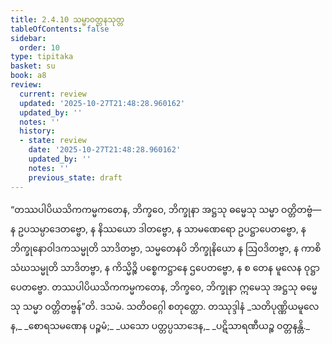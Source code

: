 ```yaml
---
title: 2.4.10 သမ္မာဝတ္တနသုတ္တ
tableOfContents: false
sidebar:
  order: 10
type: tipitaka
basket: su
book: a8
review:
  current: review
  updated: '2025-10-27T21:48:28.960162'
  updated_by: ''
  notes: ''
  history:
  - state: review
    date: '2025-10-27T21:48:28.960162'
    updated_by: ''
    notes: ''
    previous_state: draft
---
```



<ReviewStatus review={frontmatter.review} showDetails={true} />

<HypothesisAnnotation frontmatter={frontmatter} />

<DynamicBreadcrumb />

<Division number="90" book="a8" e="ch" v="17" p="159">

<Paragraph number="849" book="a8">
“တဿပါပိယသိကကမ္မကတေန, ဘိက္ခဝေ, ဘိက္ခုနာ အဋ္ဌသု ဓမ္မေသု သမ္မာ ဝတ္တိတဗ္ဗံ—  န ဥပသမ္ပာဒေတဗ္ဗော, န နိဿယော ဒါတဗ္ဗော, န သာမဏေရော ဥပဋ္ဌာပေတဗ္ဗော, န ဘိက္ခုနောဝါဒကသမ္မုတိ သာဒိတဗ္ဗာ, သမ္မတေနပိ ဘိက္ခုနိယော န ဩဝဒိတဗ္ဗာ, န ကာစိ သံဃသမ္မုတိ သာဒိတဗ္ဗာ, န ကိသ္မိဉ္စိ ပစ္စေကဋ္ဌာနေ ဌပေတဗ္ဗော, န စ တေန မူလေန ဝုဋ္ဌာပေတဗ္ဗော. တဿပါပိယသိကကမ္မကတေန, ဘိက္ခဝေ, ဘိက္ခုနာ ဣမေသု အဋ္ဌသု ဓမ္မေသု သမ္မာ ဝတ္တိတဗ္ဗန်”တိ.

</Paragraph>
</Division>

<Paragraph number="850" type="center" book="a8">
ဒသမံ.



</Paragraph>

<Paragraph number="851" type="center" book="a8">
သတိဝဂ္ဂေါ စတုတ္ထော.



</Paragraph>

<Paragraph number="852" type="center" book="a8">
တဿုဒ္ဒါနံ


</Paragraph>

<Paragraph number="853" type="verses" book="a8">
_သတိပုဏ္ဏိယမူလေန,_  
_စောရသမဏေန ပဉ္စမံ;_  
_ယသော ပတ္တပ္ပသာဒေန,_  
_ပဋိသာရဏီယဉ္စ ဝတ္တနန္တိ._
</Paragraph>